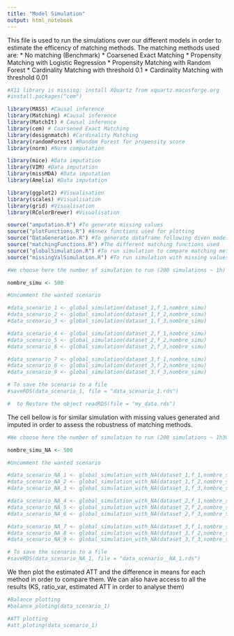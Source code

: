 ```yaml
---
title: "Model Simulation"
output: html_notebook
---
```

This file is used to run the simulations over our different models in order to estimate the efficency of matching methods.
The matching methods used are:
  * No matching (Benchmark)
  * Coarsened Exact Matching
  * Propensity Matching with Logistic Regression
  * Propensity Matching with Random Forest
  * Cardinality Matching with threshold 0.1
  * Cardinality Matching with threshold 0.01


```r
#X11 library is missing: install XQuartz from xquartz.macosforge.org
#install.packages("cem")

library(MASS) #Causal inference
library(Matching) #Causal inference
library(MatchIt) # Causal inference
library(cem) # Coarsened Exact Matching
library(designmatch) #Cardinality Matching
library(randomForest) #Random Forest for propensity score
library(norm) #Norm computation

library(mice) #Data imputation
library(VIM) #Data imputation
library(missMDA) #Data imputation
library(Amelia) #Data imputation

library(ggplot2) #Visualisation
library(scales) #Visualisation
library(grid) #Visualisation
library(RColorBrewer) #Visualisation

source("amputation.R") #To generate missing values
source("plotFunctions.R") #Annex functions used for plotting
source("DataGeneration.R") #To generate dataframe following diven models
source("matchingFunctions.R") #The different matching functions used
source("globalSimulation.R") #To run simulation to compare matching methods
source("missingValSimulation.R") #To run simulation with missing values generated and imputed
```

  
```r

#We choose here the number of simulation to run (200 simulations ~ 1h)

nombre_simu <- 500

#Uncomment the wanted scenario

#data_scenario_1 <- global_simulation(dataset_1,f_1,nombre_simu)
#data_scenario_2 <- global_simulation(dataset_1,f_2,nombre_simu)
#data_scenario_3 <- global_simulation(dataset_1,f_3,nombre_simu)

#data_scenario_4 <- global_simulation(dataset_2,f_1,nombre_simu)
#data_scenario_5 <- global_simulation(dataset_2,f_2,nombre_simu)
#data_scenario_6 <- global_simulation(dataset_2,f_3,nombre_simu)

#data_scenario_7 <- global_simulation(dataset_3,f_1,nombre_simu)
#data_scenario_8 <- global_simulation(dataset_3,f_2,nombre_simu)
#data_scenario_9 <- global_simulation(dataset_3,f_3,nombre_simu)

# To save the scenario to a file
#saveRDS(data_scenario_1, file = "data_scenario_1.rds")

#  to Restore the object readRDS(file = "my_data.rds")
```


The cell bellow is for similar simulation with missing values generated and imputed in order to assess the robustness of matching methods. 

```r

#We choose here the number of simulation to run (200 simulations ~ 1h30)

nombre_simu_NA <- 500

#Uncomment the wanted scenario

#data_scenario_NA_1 <- global_simulation_with_NA(dataset_1,f_1,nombre_simu_NA,"MAR","Amelia")
#data_scenario_NA_2 <- global_simulation_with_NA(dataset_1,f_2,nombre_simu_NA,"MAR","Amelia")
#data_scenario_NA_3 <- global_simulation_with_NA(dataset_1,f_3,nombre_simu_NA,"MAR","Amelia")

#data_scenario_NA_4 <- global_simulation_with_NA(dataset_2,f_1,nombre_simu_NA,"MAR","Amelia")
#data_scenario_NA_5 <- global_simulation_with_NA(dataset_2,f_2,nombre_simu_NA,"MAR","Amelia")
#data_scenario_NA_6 <- global_simulation_with_NA(dataset_2,f_3,nombre_simu_NA,"MAR","Amelia")

#data_scenario_NA_7 <- global_simulation_with_NA(dataset_3,f_1,nombre_simu_NA,"MAR","Amelia")
#data_scenario_NA_8 <- global_simulation_with_NA(dataset_3,f_2,nombre_simu_NA,"MAR","Amelia")
#data_scenario_NA_9 <- global_simulation_with_NA(dataset_3,f_3,nombre_simu_NA,"MAR","Amelia")

# To save the scenario to a file
#saveRDS(data_scenario_NA_1, file = "data_scenario__NA_1.rds")
```

We then plot the estimated ATT and the difference in means for each method in order to compare them.
We can also have access to all the results (KS, ratio_var, estimated ATT in order to analyse them)

```r
#Balance plotting
#balance_ploting(data_scenario_1)

#ATT plotting
#att_ploting(data_scenario_1)

```


